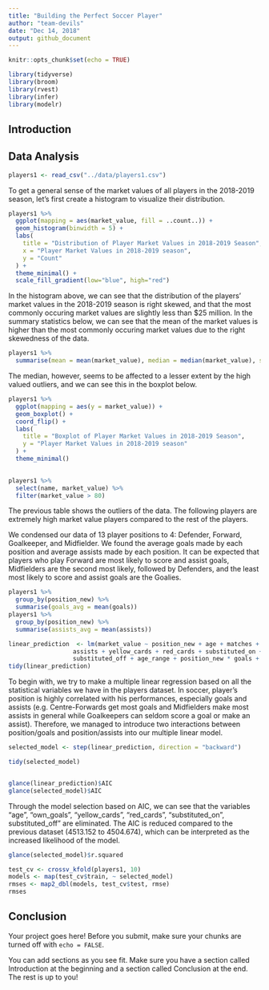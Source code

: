 ```yaml
---
title: "Building the Perfect Soccer Player"
author: "team-devils"
date: "Dec 14, 2018"
output: github_document
---
```


```r
knitr::opts_chunk$set(echo = TRUE)
```

```r
library(tidyverse)
library(broom)
library(rvest)
library(infer)
library(modelr)
```

## Introduction






## Data Analysis

```r
players1 <- read_csv("../data/players1.csv")
```

To get a general sense of the market values of all players in the 2018-2019 season, let's first create a histogram to visualize their distribution. 

```r
players1 %>%
  ggplot(mapping = aes(market_value, fill = ..count..)) +
  geom_histogram(binwidth = 5) +
  labs(
    title = "Distribution of Player Market Values in 2018-2019 Season",
    x = "Player Market Values in 2018-2019 season", 
    y = "Count"
  ) +
  theme_minimal() +
  scale_fill_gradient(low="blue", high="red")
```

In the histogram above, we can see that the distribution of the players' market values in the 2018-2019 season is right skewed, and that the most commonly occuring market values are slightly less than $25 million. In the summary statistics below, we can see that the mean of the market values is higher than the most commonly occuring market values due to the right skewedness of the data. 

```r
players1 %>%
  summarise(mean = mean(market_value), median = median(market_value), sd = sd(market_value), min = min(market_value), max = max(market_value))

```

The median, however, seems to be affected to a lesser extent by the high valued outliers, and we can see this in the boxplot below. 

```r
players1 %>%
  ggplot(mapping = aes(y = market_value)) +
  geom_boxplot() +
  coord_flip() +
  labs(
    title = "Boxplot of Player Market Values in 2018-2019 Season",
    y = "Player Market Values in 2018-2019 season"
  ) +
  theme_minimal() 
  

players1 %>%
  select(name, market_value) %>%
  filter(market_value > 80)

```

The previous table shows the outliers of the data. The following players are extremely high market value players compared to the rest of the players.

We condensed our data of 13 player positions to 4: Defender, Forward, Goalkeeper, and Midfielder. We found the average goals made by each position and average assists made by each position. It can be expected that players who play Forward are most likely to score and assist goals, Midfielders are the second most likely, followed by Defenders, and the least most likely to score and assist goals are the Goalies.


```r
players1 %>%
  group_by(position_new) %>%
  summarise(goals_avg = mean(goals))
players1 %>%
  group_by(position_new) %>%
  summarise(assists_avg = mean(assists))
```


```r
linear_prediction  <- lm(market_value ~ position_new + age + matches + goals + own_goals +
                  assists + yellow_cards + red_cards + substituted_on +
                  substituted_off + age_range + position_new * goals + position_new * assists, data =   players1)
tidy(linear_prediction)
```

To begin with, we try to make a multiple linear regression based on all the statistical variables we have in the players dataset. In soccer, player's position is highly correlated with his performances, especially goals and assists (e.g. Centre-Forwards get most goals and Midfielders make most assists in general while Goalkeepers can seldom score a goal or make an assist). Therefore, we managed to introduce two interactions between position/goals and position/assists into our multiple linear model.

```r
selected_model <- step(linear_prediction, direction = "backward")
```

```r
tidy(selected_model)


glance(linear_prediction)$AIC
glance(selected_model)$AIC
```

Through the model selection based on AIC, we can see that the variables "age", "own_goals", "yellow_cards", "red_cards", "substituted_on", substituted_off" are eliminated. The AIC is reduced compared to the previous dataset (4513.152 to 4504.674), which can be interpreted as the increased likelihood of the model.

```r
glance(selected_model)$r.squared
```

```r
test_cv <- crossv_kfold(players1, 10)
models <- map(test_cv$train, ~ selected_model)
rmses <- map2_dbl(models, test_cv$test, rmse)
rmses
```




## Conclusion

Your project goes here! Before you submit, make sure your chunks are turned off with `echo = FALSE`. 

You can add sections as you see fit. Make sure you have a section called Introduction at the beginning and a section called Conclusion at the end. The rest is up to you!
